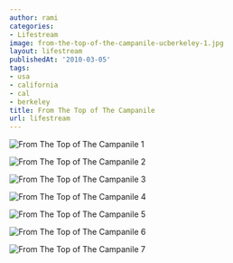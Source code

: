 ```yaml
---
author: rami
categories:
- Lifestream
image: from-the-top-of-the-campanile-ucberkeley-1.jpg
layout: lifestream
publishedAt: '2010-03-05'
tags:
- usa
- california
- cal
- berkeley
title: From The Top of The Campanile
url: lifestream
---
```


![From The Top of The Campanile 1](/assets/images/content/lifestream/from-the-top-of-the-campanile-ucberkeley-1.jpg)

![From The Top of The Campanile 2](/assets/images/content/lifestream/from-the-top-of-the-campanile-ucberkeley-2.jpg)

![From The Top of The Campanile 3](/assets/images/content/lifestream/from-the-top-of-the-campanile-ucberkeley-3.jpg)

![From The Top of The Campanile 4](/assets/images/content/lifestream/from-the-top-of-the-campanile-ucberkeley-4.jpg)

![From The Top of The Campanile 5](/assets/images/content/lifestream/from-the-top-of-the-campanile-ucberkeley-5.jpg)

![From The Top of The Campanile 6](/assets/images/content/lifestream/from-the-top-of-the-campanile-ucberkeley-6.jpg)

![From The Top of The Campanile 7](/assets/images/content/lifestream/from-the-top-of-the-campanile-ucberkeley-7.jpg)